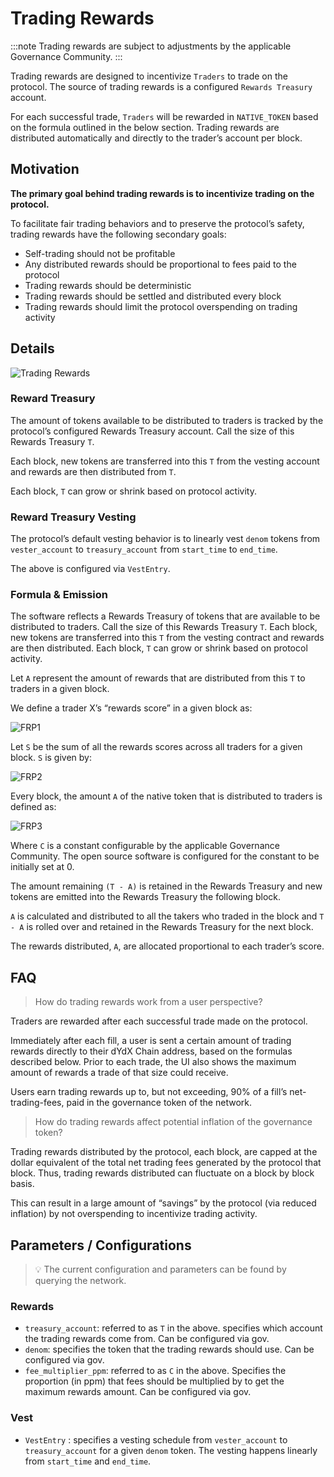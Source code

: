 # Trading Rewards

:::note
Trading rewards are subject to adjustments by the applicable Governance Community.
:::

Trading rewards are designed to incentivize `Traders` to trade on the protocol. The source of trading rewards is a configured `Rewards Treasury` account.

For each successful trade, `Traders` will be rewarded in `NATIVE_TOKEN` based on the formula outlined in the below section. Trading rewards are distributed automatically and directly to the trader’s account per block.

## Motivation

**The primary goal behind trading rewards is to incentivize trading on the protocol.**

To facilitate fair trading behaviors and to preserve the protocol’s safety, trading rewards have the following secondary goals:

- Self-trading should not be profitable
- Any distributed rewards should be proportional to fees paid to the protocol
- Trading rewards should be deterministic
- Trading rewards should be settled and distributed every block
- Trading rewards should limit the protocol overspending on trading activity

## Details

![Trading Rewards](/trading_rewards.png)

### Reward Treasury

The amount of tokens available to be distributed to traders is tracked by the protocol’s configured Rewards Treasury account. Call the size of this Rewards Treasury `T`. 

Each block, new tokens are transferred into this `T` from the vesting account and rewards are then distributed from `T`. 

Each block, `T` can grow or shrink based on protocol activity.

### Reward Treasury Vesting

The protocol’s default vesting behavior is to linearly vest `denom` tokens from `vester_account` to `treasury_account` from `start_time` to `end_time`.

The above is configured via `VestEntry`.

### Formula & Emission

The software reflects a Rewards Treasury of tokens that are available to be distributed to traders. Call the size of this Rewards Treasury `T`. Each block, new tokens are transferred into this `T` from the vesting contract and rewards are then distributed. Each block, `T` can grow or shrink based on protocol activity. 

Let `A` represent the amount of rewards that are distributed from this `T` to traders in a given block.

We define a trader X’s “rewards score” in a given block as:

![FRP1](/FRP1.png)

Let `S` be the sum of all the rewards scores across all traders for a given block. `S` is given by:

![FRP2](/FRP2.png)

Every block, the amount `A` of the native token that is distributed to traders is defined as:

![FRP3](/FRP3.png)

Where `C` is a constant configurable by the applicable Governance Community. The open source software is configured for the constant to be initially set at 0. 

The amount remaining `(T - A)` is retained in the Rewards Treasury and new tokens are emitted into the Rewards Treasury the following block.

`A` is calculated and distributed to all the takers who traded in the block and `T - A` is rolled over and retained in the Rewards Treasury for the next block.

The rewards distributed, `A`, are allocated proportional to each trader’s score. 


## FAQ

> How do trading rewards work from a user perspective? 

Traders are rewarded after each successful trade made on the protocol.

Immediately after each fill, a user is sent a certain amount of trading rewards directly to their dYdX Chain address, based on the formulas described below. Prior to each trade, the UI also shows the maximum amount of rewards a trade of that size could receive.

Users earn trading rewards up to, but not exceeding, 90% of a fill’s net-trading-fees, paid in the governance token of the network.

> How do trading rewards affect potential inflation of the governance token? 

Trading rewards distributed by the protocol, each block, are capped at the dollar equivalent of the total net trading fees generated by the protocol that block. Thus, trading rewards distributed can fluctuate on a block by block basis. 

This can result in a large amount of “savings” by the protocol (via reduced inflation) by not overspending to incentivize trading activity.

## Parameters / Configurations

> 💡 The current configuration and parameters can be found by querying the network.


### Rewards

- `treasury_account`: referred to as `T` in the above. specifies which account the trading rewards come from. Can be configured via gov.
- `denom`: specifies the token that the trading rewards should use. Can be configured via gov.
- `fee_multiplier_ppm`: referred to as `C` in the above. Specifies the proportion (in ppm) that fees should be multiplied by to get the maximum rewards amount. Can be configured via gov.

### Vest

- `VestEntry` : specifies a vesting schedule from `vester_account` to `treasury_account` for a given `denom` token. The vesting happens linearly from `start_time` and `end_time`.
